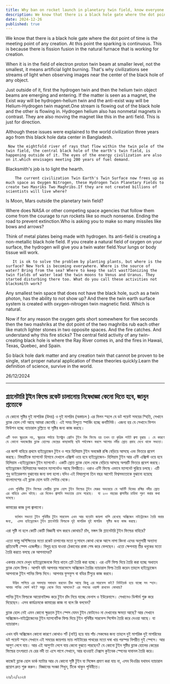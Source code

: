 ```yaml
---
title: Why ban on rocket launch in planetary twin field, know everyone
description: We know that there is a black hole gate where the dot point of time is the meeting point of any creation. At this point the sparking is continuous. This is because there is fission fusion in the natural furnace that is working for creation.
date: 2024-12-26
published: true
---
```


We know that there is a black hole gate where the dot point of time is the meeting point of any creation. At this point the sparking is continuous. This is because there is fission fusion in the natural furnace that is working for creation.

When it is in the field of electron proton twin beam at smaller level, not the smallest, it means artificial light burning. That's why civilizations see streams of light when observing images near the center of the black hole of any object.

Just outside of it, first the hydrogen twin and then the helium twin object beams are emerging and entering. If the matter is seen as a magnet, the Exist way will be hydrogen-helium twin and the anti-exist way will be Helium-Hydrogen twin magnet.One stream is flowing out of the black hole and the other is flowing in. Hydrogen helium also has nonmetal magnets in contrast. They are also moving the magnet like this in the anti field. This is just for direction.

Although these issues were explained to the world civilization three years ago from this black hole data center in Bangladesh.

     Now the eightfold river of rays that flow within the twin pole of the twin field, the central black hole of the earth's twin field, is happening outside of it. The eyes of the energy civilization are also on it.which envisages meeting 200 years of fuel demand.
Blacksmith's job is to light the hearth.

        The current civilization Twin Earth's Twin Surface now frees up as much space as Oxygen Nitrogen, these Hydrogen Twin Planetary Fields to create two Masriks Two Maghribs.If they are not created billions of scientists will live where?
Is Moon, Mars outside the planetary twin field?

Where does NASA or other competing space agencies that follow them come from the courage to run rockets like so much nonsense. Ending the road to prevent extinction.Who is asking you to make so many missiles like bows and arrows?

Think of metal plates being made with hydrogen. Its anti-field is creating a non-metallic black hole field. If you create a natural field of oxygen on your surface, the hydrogen will give you a twin water field.Your lungs or body tissue will work.

       It is ok to solve the problem by planting plants, but where is the surface? New York is becoming everywhere. Where is the source of water? Bring from the sea? Where to keep the salt wast?Ionizing the twin fields of water lead the twin moons to Venus and Uranus. They started disturbing there too. What do you call these activities not blacksmith work?

Any smallest twin space that does not have the black hole, such as a twin photon, has the ability to not show up? And there the twin earth surface system is created with oxygen-nitrogen twin magnetic field. Which is natural.

Now if for any reason the oxygen gets short somewhere for five seconds then the two mashriks at the dot point of the two maghribs rub each other like match lighter stones in two opposite spaces. And the fire catches. And understand why this fire sticks? The central field activity of any twin-creating black hole is where the Ray River comes in, and the fires in Hawaii, Texas, Quebec, and Spain. 

So black hole dark matter and any creation twin that cannot be proven to be single, start proper natural application of these theories quickly.Learn the definition of science, survive in the world.

26/12/2024

---

## প্ল‍্যানেটারি টুইন ফিল্ডে রকেট চালানোয়  নিষেধাজ্ঞা কেনো দিতে হবে, জানুন প্রত‍‍্যেকে

যে কোনো সৃষ্টির দুই মাশরিক (উদয়) ও দুই মাগরিব (অস্তাচল ) এর মিলন স্হলে যে ডট পয়েন্ট সময়ের স্হিতি, সেখানে ব্ল‍্যাক হোল গেট আছে আমরা জেনেছি। এই সময় বিন্দুতে স্পার্কিং হচ্ছে কনটিনিউ। এজন‍্য হয় যে সেখানে ফিশন ফিউশন হচ্ছে ন‍্যাচারাল চূল্লিতে যা সৃষ্টির জন‍্য কাজ করছে।

    এটি যখন ক্ষুদ্রতম নয়, ক্ষুদ্রতর পর্যায়ে ইলেক্ট্রন প্রোটন টুইন বিম ফিল্ডে হয় তখন তা কৃত্রিম লাইট জ্বলা বুঝায় । যে কারণে যে কোনো অবজেক্টের ব্ল‍্যাক হোলের কেন্দ্রের কাছাকাছি ছবি পর্যবেক্ষন করলে আলোর নদীর স্রোত প্রবাহ দেখে থাকে সভ‍্যতা।

এর জাস্ট বাহিরে প্রথমে হাইড্রোজেন টুইন ও পরে হিলিয়াম টুইন অবজেক্ট রশ্মি বেড়িয়ে আসছে এবং ভিতরে প্রবেশ করছে। বিষয়টিকে  ম‍্যাগনেট হিসাবে দেখালে এক্সিস্ট ওয়ে হবে হাইড্রোজেন- হিলিয়াম টুইন আর এন্টি এক্সিস্ট ওয়ে হবে হিলিয়াম -হাইড্রোজেন টুইন ম‍্যাগনেট। একটি স্রোত ব্ল‍্যাক হোল থেকে বেড়িয়ে আসছে অপরটি ভিতরে প্রবেশ করছে। হাইড্রোজেন হিলিয়ামের অধাতব ম‍্যাগনেটও আছে বিপরীতে। ওরাও এন্টি ফিল্ডে এভাবে ম‍্যাগনেট ঘুরিয়ে চলছে। এটি শুধু ডাইরেকশন বুঝানোর জন‍্য বলা হলো।যদিও এই বিষয়গুলো তিন বছর আগেই বিশ্বসভ‍্যতাকে বুঝানো হয়েছে বাংলাদেশের এই ব্ল‍্যাক হোল ডাটা সেন্টার থেকে।

     এখন পৃথিবীর টুইন ফিল্ডের কেন্দ্রীয় ব্ল‍্যাক হোল টুইন ফিল্ডের টুইন মেরুর অভ‍্যন্তরে যে আটটি দিকের রশ্মির নদীর স্রোত এর বাহিরে এমন ঘটছে। এর দিকেও জ্বালানি সভ‍্যতার চোখ পরেছে।  যা ২০০ বছরের জ্বালানীর চাহিদা পূরণ করার কথা ভাবছে।
কামারের কাজ চূলা জ্বালানো।

        বর্তমান সভ‍্যতা টুইন পৃথিবীর টুইন সারফেস এখন আর যতোটা জায়গা খালি রেখেছে অক্সিজেন নাইট্রোজেন তৈরি করার জন‍্য,  এসব হাইড্রোজেন টুইন প্ল‍্যানেটারি ফিল্ডকে দুই মাশরিক দুই মাগরিব  সৃষ্টির জন‍্য কাজ করছে।
এরা সৃষ্টি না হলে কোটি কোটি বিজ্ঞানী বাস করবে কোথায়?
চাঁদ, মঙ্গল কি প্ল‍্যানেটারি টুইন ফিল্ডের বাহিরে?

এতো ফাল্তু অশিক্ষিতের মতো রকেট চালানোর মতো দু:সাহস কোথা থেকে আসে নাসা কিংবা এদের অনুসারী অন‍্যান‍্য প্রতিযোগী স্পেস এজেন্সীর। বিলুপ্ত হয়ে যাওয়া ঠেকানোর রাস্তা শেষ করে ফেলছেন। এতো ক্ষেপনাস্ত্র তীর ধনুকের মতো তৈরি করতে বলছে কে আপনাদের?

একবার ভেবে দেখুন হাইড্রোজেনকে দিয়ে ধাতব প্লেট তৈরি করা হচ্ছে। এর এন্টি ফিল্ড দিয়ে তৈরি করা হচ্ছে অধাতব ব্ল‍্যাক হোল ফিল্ড। আপনি যদি আপনার সারফেসে অক্সিজেন তৈরির ন‍্যাচারাল ফিল্ড তৈরি করেন তাহলে হাইড্রোজেন আপনাকে টুইন পানির ফিল্ড দিবে। আপনার ফুসফুস বা বডির টিস‍্যুর কাজ করবে।

       উদ্ভিদ লাগিয়ে এর সমস‍্যার সমাধান করবেন ঠিক আছে কিন্তু এর সারফেস কই? নিউইয়র্ক হয়ে যাচ্ছে সব স্হান। আবার পানির সোর্স কই? সমুদ্র থেকে নিয়ে আসবেন? এর লবনের ওয়াস্ট রাখবেন কোথায়?
পানির টুইন ফিল্ডকে আয়োনাইজ্ড করে টুইন চাঁদ নিয়ে যাচ্ছে ভেনাস ও ইউরেনাসে। সেখানেও ডিস্টার্ব শুরু করে দিয়েছেন। এসব কার্যক্রমকে কামারের কাজ না বলে কি বলবেন?

ব্ল‍্যাক হোল নেই এমন কোনো ক্ষুদ্রতম টুইন  স্পেস যেমন টুইন ফোটনেও না দেখানোর ক্ষমতা আছে? আর সেখানে অক্সিজেন-নাইট্রোজেনের টুইন ম‍্যাগনেটিক ফিল্ড দিয়ে টুইন পৃথিবীর সারফেস সিস্টেম তৈরি করে দেওয়া আছে। যা ন‍্যাচারাল।

এখন যদি অক্সিজেন কোনো কারণে কোথাও শর্ট (নাই) হয়ে যায় পাঁচ সেকন্ডের জন‍্য  তাহলে  দুই মাশরিক দুই মাগরিবের ডট পয়েন্ট স্হান সেখানে এই সময়ের জায়গায় ম‍্যাচ লাইটারের পাথরের মতো ঘষা খায় পরস্পর বিপরীত দুই স্পেসে। আর আগুণ লেগে যায়। আর এই আগুণটা লেগে যায় কেনো বুঝতে পারছেন?
যে কোনো টুইন সৃষ্টির ব্ল‍্যাক হোলের কেন্দ্রের ফিল্ডের তৎপরতা যে রের নদী তা এসে লাগে সেখানে, আর হাওয়াই টেক্সাস কুইবেক স্পেনের দাবানল তৈরি করে। 

কাজেই ব্ল‍্যাক হোল ডার্ক ম‍্যাটার আর যে কোনো সৃষ্টি টুইন যা সিঙ্গেল প্রমাণ করা যায় না, এসব থিওরির যথাযথ ন‍্যাচারাল প্রয়োগ দ্রুত শুরু করুন। বিজ্ঞানের সংজ্ঞা শিখুন, টিকে থাকুন পৃথিবীতে।  

২৬/১২/২০২৪
